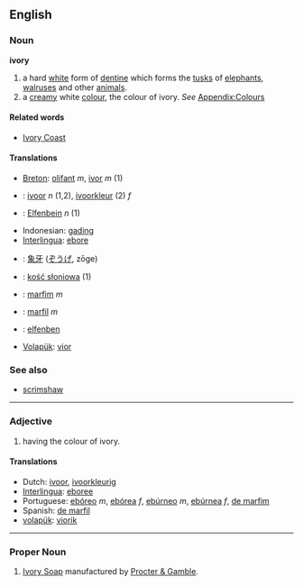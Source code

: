 ==English==

===Noun===
'''ivory'''

#a hard [[white]] form of [[dentine]] which forms the [[tusk]]s of [[elephant]]s, [[walrus]]es and other [[animal]]s.
#a [[cream]]y white [[color|colour]], the colour of ivory.  ''See'' [[Wiktionary_Appendix:Colours|Appendix:Colours]]

====Related words====
*[[Ivory Coast]]

====Translations====
*[[Breton]]: [[olifant]] ''m'', [[ivor]] ''m'' (1)
*{{msg:nl}}: [[ivoor]] ''n'' (1,2), [[ivoorkleur]] (2) ''f''
*{{msg:de}}: [[Elfenbein]] ''n'' (1)
*Indonesian: [[gading]]
*[[Interlingua]]: [[ebore]]
*{{msg:ja}}: [[象牙]] ([[ぞうげ]], zōge)
*{{msg:pl}}: [[kość słoniowa]] (1)
*{{msg:pt}}: [[marfim]] ''m''
*{{msg:es}}: [[marfil]] ''m''
*{{msg:sv}}: [[elfenben]]
*[[Volapük]]: [[vior]]

===See also===
*[[scrimshaw]]

----

===Adjective===
#having the colour of ivory.

====Translations====
*Dutch: [[ivoor]], [[ivoorkleurig]]
*[[Interlingua]]: [[eboree]]
*Portuguese: [[ebóreo]] ''m'', [[ebórea]] ''f'', [[ebúrneo]] ''m'', [[ebúrnea]] ''f'', [[de marfim]]
*Spanish: [[de marfil]]
*[[volapük]]: [[viorik]]

----

===Proper Noun===
#[http://www.ivory.com/ Ivory Soap] manufactured by [http://www.pg.com Procter & Gamble].